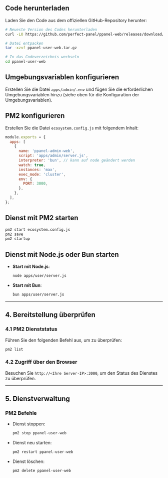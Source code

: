 ## Code herunterladen

Laden Sie den Code aus dem offiziellen GitHub-Repository herunter:

```bash
# Neueste Version des Codes herunterladen
curl -LO https://github.com/perfect-panel/ppanel-web/releases/download/v1.0.0/ppanel-admin-web.tar.gz

# Datei entpacken
tar -xzvf ppanel-user-web.tar.gz

# In das Codeverzeichnis wechseln
cd ppanel-user-web
```

## Umgebungsvariablen konfigurieren

Erstellen Sie die Datei `apps/admin/.env` und fügen Sie die erforderlichen Umgebungsvariablen hinzu (siehe oben für die Konfiguration der Umgebungsvariablen).

## PM2 konfigurieren

Erstellen Sie die Datei `ecosystem.config.js` mit folgendem Inhalt:

```javascript
module.exports = {
  apps: [
    {
      name: 'ppanel-admin-web',
      script: 'apps/admin/server.js',
      interpreter: 'bun', // kann auf node geändert werden
      watch: true,
      instances: 'max',
      exec_mode: 'cluster',
      env: {
        PORT: 3000,
      },
    },
  ],
};
```

## Dienst mit PM2 starten

```bash
pm2 start ecosystem.config.js
pm2 save
pm2 startup
```

## Dienst mit Node.js oder Bun starten

- **Start mit Node.js**:

  ```bash
  node apps/user/server.js
  ```

- **Start mit Bun**:

  ```bash
  bun apps/user/server.js
  ```

---

## **4. Bereitstellung überprüfen**

### **4.1 PM2 Dienststatus**

Führen Sie den folgenden Befehl aus, um zu überprüfen:

```bash
pm2 list
```

### **4.2 Zugriff über den Browser**

Besuchen Sie `http://<Ihre Server-IP>:3000`, um den Status des Dienstes zu überprüfen.

---

## **5. Dienstverwaltung**

### **PM2 Befehle**

- Dienst stoppen:

  ```bash
  pm2 stop ppanel-user-web
  ```

- Dienst neu starten:

  ```bash
  pm2 restart ppanel-user-web
  ```

- Dienst löschen:

  ```bash
  pm2 delete ppanel-user-web
  ```



<Giscus />
